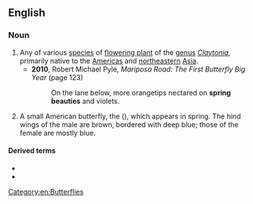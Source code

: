 ==English==

===Noun===
{{wikipedia}}
{{en-noun|spring beauties}}

# Any of various [[species]] of [[flowering plant]] of the [[genus]] ''[[Claytonia]]'', primarily native to the [[Americas]] and [[northeastern]] [[Asia]].
#* '''2010''', Robert Michael Pyle, ''Mariposa Road: The First Butterfly Big Year'' (page 123)
#*: On the lane below, more orangetips nectared on '''spring beauties''' and violets.
# {{lb|en|obsolete}} A small American butterfly, the {{vern|early hairstreak}} ({{taxlink|Erora laeta}}), which appears in spring. The hind wings of the male are brown, bordered with deep blue; those of the female are mostly blue.

====Derived terms====
* {{l|en|Carolina spring beauty}}
* {{l|en|Virginia spring beauty}}

[[Category:en:Butterflies]]